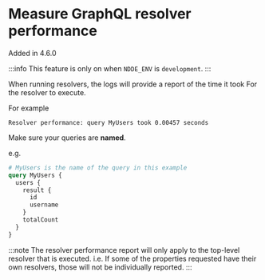 
# Measure GraphQL resolver performance

<Tag>Added in 4.6.0</Tag>

:::info
This feature is only on when `NDDE_ENV` is `development`.
:::

When running resolvers, the logs will provide a report of the time it took For
the resolver to execute.

For example
```
Resolver performance: query MyUsers took 0.00457 seconds
```

Make sure your queries are **named**.

e.g.  
```graphql
# MyUsers is the name of the query in this example
query MyUsers {
  users {
    result {
      id
      username
    }
    totalCount
  }
}
```

:::note
The resolver performance report will only apply to the top-level resolver that
is executed. i.e. If some of the properties requested have their own resolvers,
those will not be individually reported.
:::
